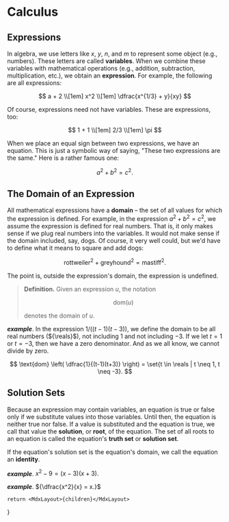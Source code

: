 
# Calculus

## Expressions
In algebra, we use letters like ${x,}$ ${y,}$ ${n,}$ and ${m}$ to represent some object (e.g., numbers). These letters are called __variables__. When we combine these variables with mathematical operations (e.g., addition, subtraction, multiplication, etc.), we obtain an __expression__. For example, the following are all expressions:

$$
    a + 2 \\[1em]
    x^2 \\[1em]
    \dfrac{x^{1/3} + y}{xy}
$$

Of course, expressions need not have variables. These are expressions, too:

$$
    1 + 1 \\[1em]
    2/3 \\[1em]
    \pi
$$

When we place an equal sign between two expressions, we have an equation. This is just a symbolic way of saying, "These two expressions are the same." Here is a rather famous one: 

$$
    a^2 + b^2 = c^2.
$$

## The Domain of an Expression
All mathematical expressions have a __domain__ – the set of all values for which the expression is defined. For example, in the expression ${a^2 + b^2 = c^2,}$ we assume the expression is defined for real numbers. That is, it only makes sense if we plug real numbers into the variables. It would not make sense if the domain included, say, dogs. Of course, it very well could, but we'd have to define what it means to square and add dogs: 

$$
    \text{rottweiler}^2 + \text{greyhound}^2 = \text{mastiff}^2.
$$

The point is, outside the expression's domain, the expression is undefined.

> __Definition.__ Given an expression ${u,}$ the notation
>
> $$
>    \text{dom}(u)
> $$
> 
> denotes the domain of ${u.}$

__*example*__. In the expression ${1/((t-1)(t-3)),}$ we define the domain to be all real numbers (${\reals}$), not including ${1}$ and not including ${-3.}$ If we let ${t = 1}$ or ${t = -3,}$ then we have a zero denominator. And as we all know, we cannot divide by zero.

$$
    \text{dom} \left( \dfrac{1}{(t-1)(t+3)} \right) = \set{t \in \reals | t \neq 1, t \neq -3}.
$$

## Solution Sets
Because an expression may contain variables, an equation is true or false only if we substitute values into those variables. Until then, the equation is neither true nor false. If a value is substituted and the equation is true, we call that value the __solution__, or __root__, of the equation. The set of all roots to an equation is called the equation's __truth set__ or __solution set__. 

If the equation's solution set is the equation's domain, we call the equation an
__identity__. 

__*example*__. ${x^2 - 9 = (x - 3)(x + 3).}$

__*example*__. ${\dfrac{x^2}{x} = x.}$


    return <MdxLayout>{children}</MdxLayout>
}